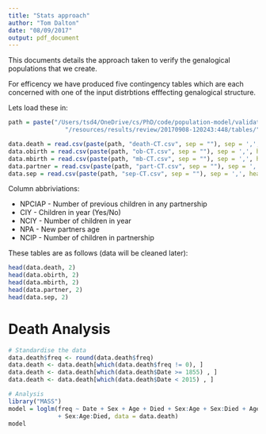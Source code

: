 ```yaml
---
title: "Stats approach"
author: "Tom Dalton"
date: "08/09/2017"
output: pdf_document
---
```


This documents details the approach taken to verify the genalogical populations that we create.

For efficency we have produced five contingency tables which are each concerned with one of the input distrbtions efffecting genalogical structure.

Lets load these in:

```r
path = paste("/Users/tsd4/OneDrive/cs/PhD/code/population-model/validated/src/main",
                "/resources/results/review/20170908-120243:448/tables/", sep = "")

data.death = read.csv(paste(path, "death-CT.csv", sep = ""), sep = ',', header = T)
data.obirth = read.csv(paste(path, "ob-CT.csv", sep = ""), sep = ',', header = T)
data.mbirth = read.csv(paste(path, "mb-CT.csv", sep = ""), sep = ',', header = T)
data.partner = read.csv(paste(path, "part-CT.csv", sep = ""), sep = ',', header = T)
data.sep = read.csv(paste(path, "sep-CT.csv", sep = ""), sep = ',', header = T)
```

Column abbriviations:

* NPCIAP - Number of previous children in any partnership
* CIY - Children in year (Yes/No)
* NCIY - Number of children in year
* NPA - New partners age
* NCIP - Number of children in partnership

These tables are as follows (data will be cleaned later):
```r
head(data.death, 2)
head(data.obirth, 2)
head(data.mbirth, 2)
head(data.partner, 2)
head(data.sep, 2)
```

# Death Analysis

```r
# Standardise the data
data.death$freq <- round(data.death$freq)
data.death <- data.death[which(data.death$freq != 0), ]
data.death <- data.death[which(data.death$Date >= 1855) , ]
data.death <- data.death[which(data.death$Date < 2015) , ]

# Analysis
library("MASS")
model = loglm(freq ~ Date + Sex + Age + Died + Sex:Age + Sex:Died + Age:Died
              + Sex:Age:Died, data = data.death)
model
```

